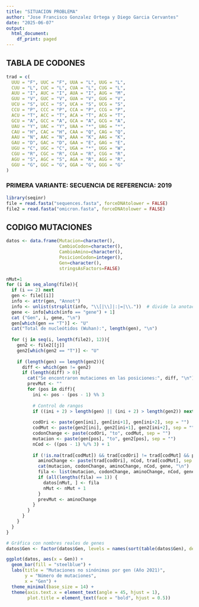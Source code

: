 ```yaml
---
title: "SITUACION PROBLEMA"
author: "Jose Francisco Gonzalez Ortega y Diego Garcia Cervantes"
date: "2025-06-07"
output:
  html_document:
    df_print: paged
---
```


## TABLA DE CODONES

```r
trad = c(
  UUU = "F", UUC = "F", UUA = "L", UUG = "L",
  CUU = "L", CUC = "L", CUA = "L", CUG = "L",
  AUU = "I", AUC = "I", AUA = "I", AUG = "M",
  GUU = "V", GUC = "V", GUA = "V", GUG = "V",
  UCU = "S", UCC = "S", UCA = "S", UCG = "S",
  CCU = "P", CCC = "P", CCA = "P", CCG = "P",
  ACU = "T", ACC = "T", ACA = "T", ACG = "T",
  GCU = "A", GCC = "A", GCA = "A", GCG = "A",
  UAU = "Y", UAC = "Y", UAA = "*", UAG = "*",
  CAU = "H", CAC = "H", CAA = "Q", CAG = "Q",
  AAU = "N", AAC = "N", AAA = "K", AAG = "K",
  GAU = "D", GAC = "D", GAA = "E", GAG = "E",
  UGU = "C", UGC = "C", UGA = "*", UGG = "W",
  CGU = "R", CGC = "R", CGA = "R", CGG = "R",
  AGU = "S", AGC = "S", AGA = "R", AGG = "R",
  GGU = "G", GGC = "G", GGA = "G", GGG = "G"
)
```


### PRIMERA VARIANTE: SECUENCIA DE REFERENCIA: 2019
```r
library(seqinr)
file = read.fasta("sequences.fasta", forceDNAtolower = FALSE)
file2 = read.fasta("omicron.fasta", forceDNAtolower = FALSE)
```

## CODIGO MUTACIONES
```r

datos <- data.frame(Mutacion=character(),
                    CambioCodon=character(),
                    CambioAmino=character(),
                    PosicionCodon=integer(),
                    Gen=character(),
                    stringsAsFactors=FALSE)

nMut=1
for (i in seq_along(file)){
  if (i == 2) next
  gen <- file[[i]]
  info <- attr(gen, "Annot")
  info <- unlist(strsplit(info, "\\[|\\]|:|=|\\."))  # divide la anotación
  gene <- info[which(info == "gene") + 1]
  cat ("Gen", i, gene, "\n")
  gen[which(gen == "T")] <- "U"
  cat("Total de nucleótidos (Wuhan):", length(gen), "\n")
  
  for (j in seq(i, length(file2), 12)){
    gen2 <- file2[[j]]
    gen2[which(gen2 == "T")] <- "U"
    
    if (length(gen) == length(gen2)){
      diff <- which(gen != gen2)
      if (length(diff) > 0){ 
        cat("Se encontraron mutaciones en las posiciones:", diff, "\n")
        prevMut <- ""
        for (pos in diff){
          ini <- pos - (pos - 1) %% 3
          
          # Control de rangos
          if ((ini + 2) > length(gen) || (ini + 2) > length(gen2)) next
          
          codOri <- paste(gen[ini], gen[ini+1], gen[ini+2], sep = "")
          codMut <- paste(gen2[ini], gen2[ini+1], gen2[ini+2], sep = "")
          codonChange <- paste(codOri, "to", codMut, sep = "")
          mutacion <- paste(gen[pos], "to", gen2[pos], sep = "")
          nCod <- ((pos - 1) %/% 3) + 1
          
          if (!is.na(trad[codMut]) && trad[codOri] != trad[codMut] && prevMut != paste(trad[codOri], nCod, trad[codMut], sep = "")){
            aminoChange <- paste(trad[codOri], nCod, trad[codMut], sep = "")
            cat(mutacion, codonChange, aminoChange, nCod, gene, "\n")
            fila <- list(mutacion, codonChange, aminoChange, nCod, gene)
            if (all(lengths(fila) == 1)) {
              datos[nMut, ] <- fila
              nMut <- nMut + 1
            }
            prevMut <- aminoChange
          }
        }
      }
    }
  }
}

# Gráfica con nombres reales de genes
datos$Gen <- factor(datos$Gen, levels = names(sort(table(datos$Gen), decreasing = TRUE)))

ggplot(datos, aes(x = Gen)) +
  geom_bar(fill = "steelblue") +
  labs(title = "Mutaciones no sinónimas por gen (Año 2021)",
       y = "Número de mutaciones",
       x = "Gen") +
  theme_minimal(base_size = 14) +
  theme(axis.text.x = element_text(angle = 45, hjust = 1),
        plot.title = element_text(face = "bold", hjust = 0.5))

```
